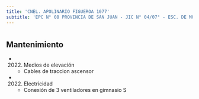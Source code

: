 ```yaml
---
title: 'CNEL. APOLINARIO FIGUEROA 1077'
subtitle: 'EPC N° 08 PROVINCIA DE SAN JUAN - JIC N° 04/07° - ESC. DE MUSICA N° 11'
---
```


#


## Mantenimiento

*  (2022) Medios de elevación 
    + Cables de traccion ascensor

*  (2022) Electricidad 
    + Conexión de 3 ventiladores en gimnasio S



